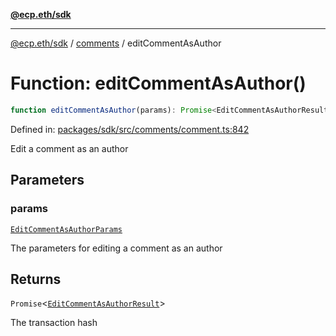 [**@ecp.eth/sdk**](../../index.mdx)

***

[@ecp.eth/sdk](/sdk-reference/index.mdx) / [comments](/sdk-reference/comments/index.mdx) / editCommentAsAuthor

# Function: editCommentAsAuthor()

```ts
function editCommentAsAuthor(params): Promise<EditCommentAsAuthorResult>;
```

Defined in: [packages/sdk/src/comments/comment.ts:842](https://github.com/ecp-eth/comments-monorepo/blob/main/packages/sdk/src/comments/comment.ts#L842)

Edit a comment as an author

## Parameters

### params

[`EditCommentAsAuthorParams`](/sdk-reference/comments/type-aliases/EditCommentAsAuthorParams.mdx)

The parameters for editing a comment as an author

## Returns

`Promise`\<[`EditCommentAsAuthorResult`](/sdk-reference/comments/type-aliases/EditCommentAsAuthorResult.mdx)\>

The transaction hash
